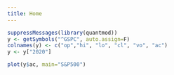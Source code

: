 ```yaml
---
title: Home
---
```


```r
suppressMessages(library(quantmod))
y <- getSymbols("^GSPC", auto.assign=F)
colnames(y) <- c("op","hi", "lo", "cl", "vo", "ac")
y <- y["2020"]
```
```r
plot(y$ac, main="S&P500")
```

